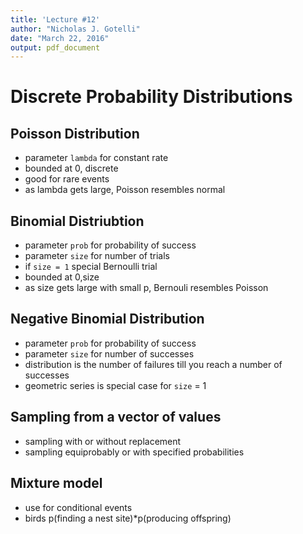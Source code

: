 ```yaml
---
title: 'Lecture #12'
author: "Nicholas J. Gotelli"
date: "March 22, 2016"
output: pdf_document
---
```


# Discrete Probability Distributions

## Poisson Distribution

- parameter `lambda` for constant rate
- bounded at 0, discrete
- good for rare events
- as lambda gets large, Poisson resembles normal

## Binomial Distriubtion

- parameter `prob` for probability of success
- parameter `size` for number of trials
- if `size = 1` special Bernoulli trial
- bounded at 0,size
- as size gets large with small p, Bernouli resembles Poisson

## Negative Binomial Distribution

- parameter `prob` for probability of success
- parameter `size` for number of successes
- distribution is the number of failures till you reach a number of successes
- geometric series is special case for `size` = 1

## Sampling from a vector of values
- sampling with or without replacement
- sampling equiprobably or with specified probabilities


## Mixture model
- use for conditional events
- birds p(finding a nest site)*p(producing offspring)
